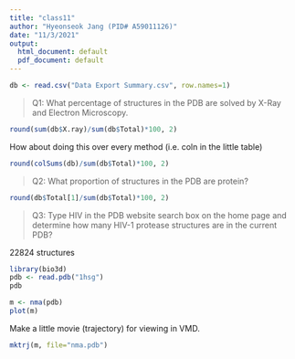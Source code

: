 ```yaml
---
title: "class11"
author: "Hyeonseok Jang (PID# A59011126)"
date: "11/3/2021"
output:
  html_document: default
  pdf_document: default
---
```


```r
db <- read.csv("Data Export Summary.csv", row.names=1)
```

> Q1: What percentage of structures in the PDB are solved by X-Ray and Electron Microscopy.

```r
round(sum(db$X.ray)/sum(db$Total)*100, 2)
```

How about doing this over every method (i.e. coln in the little table)

```r
round(colSums(db)/sum(db$Total)*100, 2)
```

> Q2: What proportion of structures in the PDB are protein?

```r
round(db$Total[1]/sum(db$Total)*100, 2)
```

> Q3: Type HIV in the PDB website search box on the home page and determine how many HIV-1 protease structures are in the current PDB?

22824 structures

```r
library(bio3d)
pdb <- read.pdb("1hsg")
pdb
```

```r
m <- nma(pdb)
plot(m)
```

Make a little movie (trajectory) for viewing in VMD.
```r
mktrj(m, file="nma.pdb")
```




